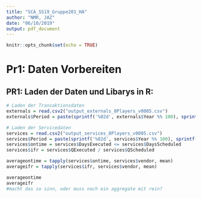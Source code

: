 ```yaml
---
title: "SCA_SS19_Gruppe201_HA"
author: "NMR, JAZ"
date: "06/10/2019"
output: pdf_document
---
```


```r
knitr::opts_chunk$set(echo = TRUE)
```


<!--##############################################-->
# Pr1: Daten Vorbereiten
<!--##############################################-->

## PR1: Laden der Daten und Libarys in R:
```r
# Laden der Transaktionsdaten
externals = read.csv2("output_externals_8Players_v0005.csv")
externals$Period = paste(sprintf('%02d', externals$Year %% 100), sprintf("%02d", c(externals$Month)), sep = "",  collapse = NULL)

# Laden der Servicedaten
services = read.csv2("output_services_8Players_v0005.csv")
services$Period = paste(sprintf('%02d', services$Year %% 100), sprintf("%02d", c(services$Month)), sep = "",  collapse = NULL)
services$ontime = services$DaysExecuted <= services$DaysScheduled
services$ifr = services$QExecuted / services$QScheduled

averageontime = tapply(services$ontime, services$vendor, mean)
averageifr = tapply(services$ifr, services$vendor, mean)

averageontime
averageifr
#macht das so sinn, oder muss noch ein aggregate mit rein?
```
